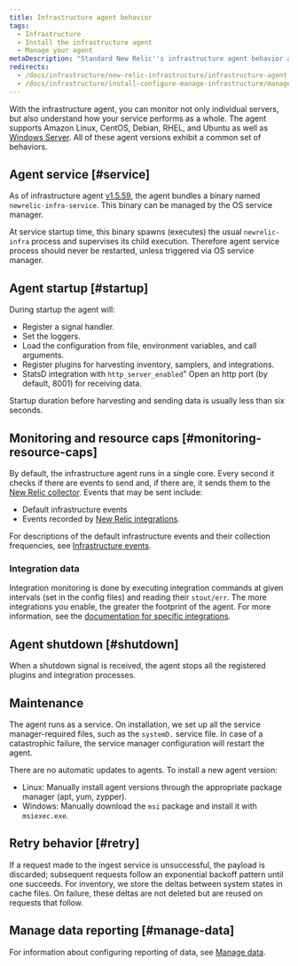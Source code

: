 ```yaml
---
title: Infrastructure agent behavior
tags:
  - Infrastructure
  - Install the infrastructure agent
  - Manage your agent
metaDescription: "Standard New Relic''s infrastructure agent behavior at startup, retry, maintenance, shutdown, etc."
redirects:
  - /docs/infrastructure/new-relic-infrastructure/infrastructure-agent-performance/infrastructure-agent-behavior
  - /docs/infrastructure/install-configure-manage-infrastructure/manage-your-agent/infrastructure-agent-behavior
---
```


With the infrastructure agent, you can monitor not only individual servers, but also understand how your service performs as a whole. The agent supports Amazon Linux, CentOS, Debian, RHEL, and Ubuntu as well as [Windows Server](https://docs.newrelic.com/docs/infrastructure-install-windows-server). All of these agent versions exhibit a common set of behaviors.

## Agent service [#service]

As of infrastructure agent [v1.5.59](/docs/release-notes/infrastructure-release-notes/infrastructure-agent-release-notes/new-relic-infrastructure-agent-1559), the agent bundles a binary named `newrelic-infra-service`. This binary can be managed by the OS service manager.

At service startup time, this binary spawns (executes) the usual `newrelic-infra` process and supervises its child execution. Therefore agent service process should never be restarted, unless triggered via OS service manager.

## Agent startup [#startup]

During startup the agent will:

* Register a signal handler.
* Set the loggers.
* Load the configuration from file, environment variables, and call arguments.
* Register plugins for harvesting inventory, samplers, and integrations.
* StatsD integration with `http_server_enabled`" Open an http port (by default, 8001) for receiving data.

Startup duration before harvesting and sending data is usually less than six seconds.

## Monitoring and resource caps [#monitoring-resource-caps]

By default, the infrastructure agent runs in a single core. Every second it checks if there are events to send and, if there are, it sends them to the [New Relic collector](/docs/using-new-relic/welcome-new-relic/getting-started/glossary#collector). Events that may be sent include:

* Default infrastructure events
* Events recorded by [New Relic integrations](/docs/integrations).

For descriptions of the default infrastructure events and their collection frequencies, see [Infrastructure events](/docs/infrastructure/new-relic-infrastructure/data-instrumentation/default-infrastructure-attributes-events#h2-Infrastructure-events).

### Integration data

Integration monitoring is done by executing integration commands at given intervals (set in the config files) and reading their `stout/err`. The more integrations you enable, the greater the footprint of the agent. For more information, see the [documentation for specific integrations](/docs/integrations).

## Agent shutdown [#shutdown]

When a shutdown signal is received, the agent stops all the registered plugins and integration processes.

## Maintenance

The agent runs as a service. On installation, we set up all the service manager-required files, such as the `systemD.` service file. In case of a catastrophic failure, the service manager configuration will restart the agent.

There are no automatic updates to agents. To install a new agent version:

* Linux: Manually install agent versions through the appropriate package manager (apt, yum, zypper).
* Windows: Manually download the `msi` package and install it with `msiexec.exe`.

## Retry behavior [#retry]

If a request made to the ingest service is unsuccessful, the payload is discarded; subsequent requests follow an exponential backoff pattern until one succeeds. For inventory, we store the deltas between system states in cache files. On failure, these deltas are not deleted but are reused on requests that follow.

## Manage data reporting [#manage-data]

For information about configuring reporting of data, see [Manage data](/docs/infrastructure/manage-your-data/data-instrumentation/manage-infrastructure-data-reporting).
